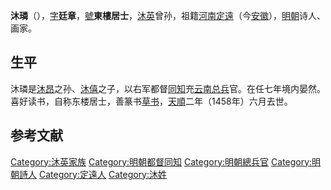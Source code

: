 '''沐璘'''（{{bd|？||1458年||catIdx=M}}），[[表字|字]]'''廷章'''，[[號|號]]'''東樓居士'''，[[沐英|沐英]]曾孙，祖籍[[河南江北等處行中書省|河南]][[定远縣|定遠]]（今[[安徽|安徽]]），[[明朝|明朝]]诗人、画家。

==生平==
沐璘是[[沐昂|沐昂]]之孙、[[沐僖|沐僖]]之子，以右军都督[[同知|同知]]充[[云南|云南]][[总兵|总兵]]官。在任七年境内晏然。喜好读书，自称东楼居士，善篆书[[草书|草书]]，[[天順_(明朝)|天順]]二年（1458年）六月去世。

==参考文献==
{{wikisource|明史/卷126}}

{{明朝人物小作品}}
{{Authority control}}
{{DEFAULTSORT:M}}
[[Category:沐英家族|Category:沐英家族]]
[[Category:明朝都督同知|Category:明朝都督同知]]
[[Category:明朝總兵官|Category:明朝總兵官]]
[[Category:明朝詩人|Category:明朝詩人]]
[[Category:定遠人|Category:定遠人]]
[[Category:沐姓|Category:沐姓]]